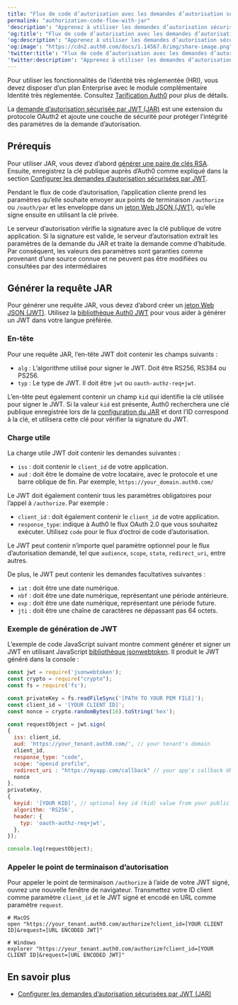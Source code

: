 ```yaml
---
title: "Flux de code d’autorisation avec les demandes d’autorisation sécurisées par JWT (JAR)"
permalink: "authorization-code-flow-with-jar"
'description': "Apprenez à utiliser les demandes d’autorisation sécurisées par JWT (JAR) avec le flux de code d’autorisation."
'og:title': "Flux de code d’autorisation avec les demandes d’autorisation sécurisées par JWT (JAR)"
'og:description': "Apprenez à utiliser les demandes d’autorisation sécurisées par JWT (JAR) avec le flux de code d’autorisation."
'og:image': "https://cdn2.auth0.com/docs/1.14567.0/img/share-image.png"
'twitter:title': "Flux de code d’autorisation avec les demandes d’autorisation sécurisées par JWT (JAR)"
'twitter:description': "Apprenez à utiliser les demandes d’autorisation sécurisées par JWT (JAR) avec le flux de code d’autorisation."
---
```


<Callout icon="file-lines" color="#0EA5E9" iconType="regular">

Pour utiliser les fonctionnalités de l’identité très réglementée (HRI), vous devez disposer d’un plan Enterprise avec le module complémentaire Identité très réglementée. Consultez [Tarification Auth0](https://auth0.com/pricing/) pour plus de détails.

</Callout>

La [demande d’autorisation sécurisée par JWT (JAR)](https://datatracker.ietf.org/doc/html/rfc9101) est une extension du protocole OAuth2 et ajoute une couche de sécurité pour protéger l’intégrité des paramètres de la demande d’autorisation.

## Prérequis

Pour utiliser JAR, vous devez d’abord [générer une paire de clés RSA](/docs/fr-ca/secure/application-credentials/generate-rsa-key-pair). Ensuite, enregistrez la clé publique auprès d’Auth0 comme expliqué dans la section [Configurer les demandes d’autorisation sécurisées par JWT](/docs/fr-ca/get-started/applications/configure-jar).

Pendant le flux de code d’autorisation, l’application cliente prend les paramètres qu’elle souhaite envoyer aux points de terminaison `/authorize` ou `/oauth/par` et les enveloppe dans un [jeton Web JSON (JWT)](/docs/fr-ca/secure/tokens/json-web-tokens), qu’elle signe ensuite en utilisant la clé privée.

Le serveur d’autorisation vérifie la signature avec la clé publique de votre application. Si la signature est valide, le serveur d’autorisation extrait les paramètres de la demande du JAR et traite la demande comme d’habitude. Par conséquent, les valeurs des paramètres sont garanties comme provenant d’une source connue et ne peuvent pas être modifiées ou consultées par des intermédiaires

## Générer la requête JAR

Pour générer une requête JAR, vous devez d’abord créer un [jeton Web JSON (JWT)](/docs/fr-ca/secure/tokens/json-web-tokens). Utilisez la [bibliothèque Auth0 JWT](https://jwt.io/libraries) pour vous aider à générer un <Tooltip href="/docs/fr-ca/glossary?term=json-web-token" tip="Jeton Web JSON (JWT)
Format standard de jeton d’ID (et souvent de jeton d’accès) utilisé pour représenter en toute sécurité des demandes entre deux parties." cta="Voir le glossaire">JWT</Tooltip> dans votre langue préférée.

### En-tête

Pour une requête JAR, l’en-tête JWT doit contenir les champs suivants :

* `alg` : L’algorithme utilisé pour signer le JWT. Doit être RS256, RS384 ou PS256.
* `typ` : Le type de JWT. Il doit être `jwt` ou `oauth-authz-req+jwt`.

L’en-tête peut également contenir un champ `kid` qui identifie la clé utilisée pour signer le JWT. Si la valeur `kid` est présente, Auth0 recherchera une clé publique enregistrée lors de la [configuration du JAR](/docs/fr-ca/get-started/applications/configure-jar) et dont l’ID correspond à la clé, et utilisera cette clé pour vérifier la signature du JWT.

### Charge utile

La charge utile JWT doit contenir les demandes suivantes :

* `iss` : doit contenir le `client_id` de votre application.
* `aud` : doit être le domaine de votre locataire, avec le protocole et une barre oblique de fin. Par exemple, `https://your_domain.auth0.com/`

Le JWT doit également contenir tous les paramètres obligatoires pour l’appel à `/authorize`. Par exemple :

* `client_id` : doit également contenir le `client_id` de votre application.
* `response_type`: indique à Auth0 le flux <Tooltip href="/docs/fr-ca/glossary?term=oath2" tip="OAuth 2.0
Cadre d’applications d’autorisation qui définit les protocoles d’autorisation et les flux de production." cta="Voir le glossaire">OAuth</Tooltip> 2.0 que vous souhaitez exécuter. Utilisez `code` pour le flux d’octroi de code d’autorisation.

Le JWT peut contenir n’importe quel paramètre optionnel pour le flux d’autorisation demandé, tel que `audience`, `scope`, `state`, `redirect_uri`, entre autres.

De plus, le JWT peut contenir les demandes facultatives suivantes :

* `iat` : doit être une date numérique.
* `nbf` : doit être une date numérique, représentant une période antérieure.
* `exp` : doit être une date numérique, représentant une période future.
* `jti` : doit être une chaîne de caractères ne dépassant pas 64 octets.

### Exemple de génération de JWT

L’exemple de code JavaScript suivant montre comment générer et signer un JWT en utilisant JavaScript [bibliothèque jsonwebtoken](https://www.npmjs.com/package/jsonwebtoken?activeTab=readme). Il produit le JWT généré dans la console :

```javascript lines
const jwt = require('jsonwebtoken');
const crypto = require("crypto");
const fs = require('fs');

const privateKey = fs.readFileSync('[PATH TO YOUR PEM FILE]');
const client_id = '[YOUR CLIENT ID]';
const nonce = crypto.randomBytes(16).toString('hex');

const requestObject = jwt.sign(
{
  iss: client_id,    
  aud: 'https://your_tenant.auth0.com/', // your tenant's domain
  client_id,
  response_type: "code",
  scope: "openid profile",
  redirect_uri : "https://myapp.com/callback" // your app's callback URL
  nonce
},
privateKey,
{
  keyid: '[YOUR KID]', // optional key id (kid) value from your public key
  algorithm: 'RS256',
  header: {
    typ: 'oauth-authz-req+jwt',
  },
});

console.log(requestObject);
```

### Appeler le point de terminaison d’autorisation

Pour appeler le point de terminaison `/authorize` à l’aide de votre JWT signé, ouvrez une nouvelle fenêtre de navigateur. Transmettez votre ID client comme paramètre `client_id` et le JWT signé et encodé en URL comme paramètre `request`.

``` lines
# MacOS
open "https://your_tenant.auth0.com/authorize?client_id=[YOUR CLIENT ID]&request=[URL ENCODED JWT]"

# Windows
explorer "https://your_tenant.auth0.com/authorize?client_id=[YOUR CLIENT ID]&request=[URL ENCODED JWT]"
```

## En savoir plus

* [Configurer les demandes d’autorisation sécurisées par JWT (JAR)](/docs/fr-ca/get-started/applications/configure-jar)